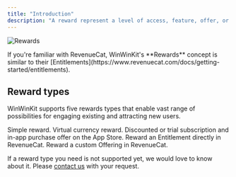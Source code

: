 ```yaml
---
title: "Introduction"
description: "A reward represent a level of access, feature, offer, or content that a user is “rewarded” with."
---
```


![Rewards](/images/rewards-list.png)

<Info>
  If you're familiar with RevenueCat, WinWinKit's **Rewards** concept is similar
  to their
  [Entitlements](https://www.revenuecat.com/docs/getting-started/entitlements).
</Info>

## Reward types

WinWinKit supports five rewards types that enable vast range of possibilities
for engaging existing and attracting new users.

<CardGroup cols={2}>
  <Card title="Basic" href="/rewards/basic">
    Simple reward.
  </Card>
  <Card title="Credit" href="/rewards/credit">
    Virtual currency reward.
  </Card>
  <Card title="Offer Code" href="/rewards/offer-code">
    Discounted or trial subscription and in-app purchase offer on the App Store.
  </Card>
  <Card title="RevenueCat Entitlement" href="/rewards/revenuecat-entitlement">
    Reward an Entitlement directly in RevenueCat.
  </Card>
  <Card title="RevenueCat Offering" href="/rewards/revenuecat-offering">
    Reward a custom Offering in RevenueCat.
  </Card>
</CardGroup>

If a reward type you need is not supported yet, we would love to know about it.
Please [contact us](mailto:support@winwinkit.com) with your request.

